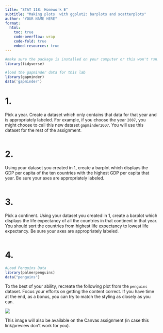 ```yaml
---
title: "STAT 118: Homework E"
subtitle: "Making plots  with ggplot2: barplots and scatterplots"
author: "YOUR NAME HERE"
format:
  html: 
    toc: true
    code-overflow: wrap
    code-fold: true
    embed-resources: true
---
```


```r
#make sure the package is installed on your computer or this won't run! 
library(tidyverse)
```

```r
#load the gapminder data for this lab
library(gapminder)
data('gapminder')
```

# 1.

Pick a year. Create a dataset which only contains that data for that year and is appropriately labeled. For example, if you choose the year `2007`, you might choose to call this new dataset `gapminder2007`. You will use this dataset for the rest of the assignment.

```r

```

# 2.

Using your dataset you created in 1, create a barplot which displays the GDP per capita of the ten countries with the highest GDP per capita that year. Be sure your axes are appropriately labeled.

```r

```

# 3.

Pick a continent. Using your dataset you created in 1, create a barplot which displays the life expectancy of all the countries in that continent in that year. You should sort the countries from highest life expectancy to lowest life expectancy. Be sure your axes are appropriately labeled.

```r

```

# 4.

```r
#Load Penguins Data
library(palmerpenguins)
data("penguins")
```

To the best of your ability, recreate the following plot from the `penguins` dataset. Focus your efforts on getting the content correct. If you have time at the end, as a bonus, you can try to match the styling as closely as you can. 

![](https://github.com/emalcolmwhite/STAT0118/blob/main/penguins_scatterplot.png?raw=true) 

This image will also be available on the Canvas assignment (in case this link/preview don't work for you).

```r

```

